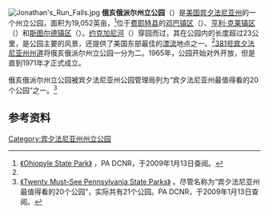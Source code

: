 [[File:Jonathan's_Run_Falls.jpg|thumb]]
'''俄亥俄派尔州立公园'''（{{lang|en|Ohiopyle State Park}}）是[[美国|美国]][[宾夕法尼亚州|宾夕法尼亚州]]的一个州立公园，面积为19,052英亩，<ref name="osp">[http://www.dcnr.state.pa.us/stateparks/parks/ohiopyle.aspx 《Ohiopyle State Park》] {{Wayback|url=http://www.dcnr.state.pa.us/stateparks/parks/ohiopyle.aspx |date=20090111143220 }}，PA DCNR，于2009年1月13日查阅。</ref>位于[[费耶特县_(宾夕法尼亚州)|费耶特县]]的[[邓巴镇区|邓巴镇区]]（{{lang|en|Dunbar Township}}）、[[亨利·克莱镇区|亨利·克莱镇区]]（{{lang|en|Henry Clay Township}}）和[[斯图尔德镇区|斯图尔德镇区]]（{{lang|en|Stewart Township}}）。[[约克加尼河|约克加尼河]]（{{lang|en|Youghiogheny River}}）穿园而过，其在公园内的长度超过23公里，是公园主要的风景，还提供了美国东部最佳的[[漂流_(運動)|漂流]]地点之一。<ref name="osp"/>[[381号宾夕法尼亚州州道|381号宾夕法尼亚州州道]]将俄亥俄派尔州立公园一分为二。1965年，公园开始对外开放，但是直到1971年才正式成立。

俄亥俄派尔州立公园被宾夕法尼亚州公园管理局列为“宾夕法尼亚州最值得看的20个公园”之一。<ref>[http://www.dcnr.state.pa.us/stateparks/twenty/20parks.aspx 《Twenty Must-See Pennsylvania State Parks》] {{Wayback|url=http://www.dcnr.state.pa.us/stateparks/twenty/20parks.aspx |date=20070807203736 }}。尽管名称为“宾夕法尼亚州最值得看的20个公园”，实际共有21个公园。PA DCNR，于2009年1月13日查阅。</ref>

==参考资料==
{{reflist}}

[[Category:宾夕法尼亚州州立公园|Category:宾夕法尼亚州州立公园]]